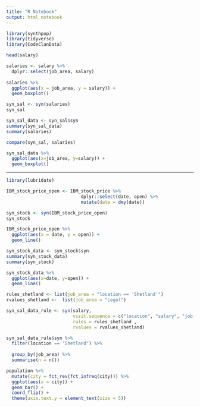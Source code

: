 ```yaml
---
title: "R Notebook"
output: html_notebook
---
```


```r
library(synthpop)
library(tidyverse)
library(CodeClanData)

```

```r
head(salary)
```

```r
salaries <- salary %>% 
  dplyr::select(job_area, salary)
                    
salaries %>%
  ggplot(aes(x = job_area, y = salary)) +
  geom_boxplot()
```

```r
syn_sal <- syn(salaries)
syn_sal
```

```r
syn_sal_data <- syn_sal$syn
summary(syn_sal_data)
summary(salaries)
```

```r
compare(syn_sal, salaries)
```


```r
syn_sal_data %>%
  ggplot(aes(x=job_area, y=salary)) +
  geom_boxplot()
```

-----


```r
library(lubridate)

IBM_stock_price_open <- IBM_stock_price %>%
                            dplyr::select(date, open) %>%
                            mutate(date = dmy(date))
```


```r
syn_stock <- syn(IBM_stock_price_open)
syn_stock
```



```r
IBM_stock_price_open %>%
  ggplot(aes(x = date, y = open)) +
  geom_line()
```


```r
syn_stock_data <- syn_stock$syn
summary(syn_stock_data)
summary(syn_stock)
```

```r
syn_stock_data %>%
  ggplot(aes(x=date, y=open)) +
  geom_line()
```

```r
rules_shetland <- list(job_area = "location == 'Shetland'")
rvalues_shetland <-  list(job_area = "Legal")

syn_sal_data_rule <- syn(salary, 
                         visit.sequence = c("location", "salary", "job_area"), #we need to synthesise location before job_area since the rule for job_area is dependant on location
                         rules = rules_shetland , 
                         rvalues = rvalues_shetland)
```

```r
syn_sal_data_rule$syn %>%
  filter(location == "Shetland") %>%
  
  group_by(job_area) %>%
  summarise(n = n())
```

```r
population %>%
  mutate(city = fct_rev(fct_infreq(city))) %>%
  ggplot(aes(x = city)) +
  geom_bar() +
  coord_flip() +
  theme(axis.text.y = element_text(size = 5))
```







